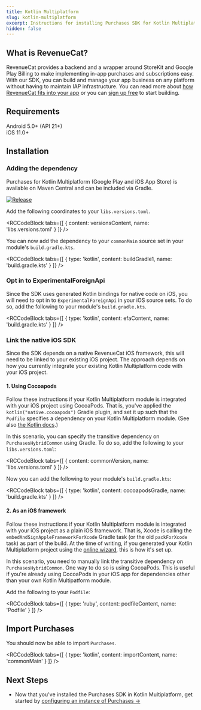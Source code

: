 ```yaml
---
title: Kotlin Multiplatform
slug: kotlin-multiplatform
excerpt: Instructions for installing Purchases SDK for Kotlin Multiplatform
hidden: false
---
```

## What is RevenueCat?

RevenueCat provides a backend and a wrapper around StoreKit and Google Play Billing to make implementing in-app purchases and subscriptions easy. With our SDK, you can build and manage your app business on any platform without having to maintain IAP infrastructure. You can read more about [how RevenueCat fits into your app](https://www.revenuecat.com/blog/growth/where-does-revenuecat-fit-in-your-app/) or you can [sign up free](https://app.revenuecat.com/signup) to start building.

## Requirements

Android 5.0+ (API 21+)  
iOS 11.0+

## Installation

### Adding the dependency

Purchases for Kotlin Multiplatform (Google Play and iOS App Store) is available on Maven Central and can be included via Gradle.

[![Release](https://img.shields.io/github/release/RevenueCat/purchases-kmp.svg?style=flat)](https://github.com/RevenueCat/purchases-kmp/releases)

Add the following coordinates to your `libs.versions.toml`.


<RCCodeBlock tabs={[
    { content: versionsContent, name: 'libs.versions.toml' }
]} />

You can now add the dependency to your `commonMain` source set in your module's `build.gradle.kts`. 


<RCCodeBlock tabs={[
    { type: 'kotlin', content: buildGradle1, name: 'build.gradle.kts' }
]} />

### Opt in to ExperimentalForeignApi
Since the SDK uses generated Kotlin bindings for native code on iOS, you will need to opt in to `ExperimentalForeignApi` in your iOS source sets. To do so, add the following to your module's `build.gradle.kts`. 


<RCCodeBlock tabs={[
    { type: 'kotlin', content: efaContent, name: 'build.gradle.kts' }
]} />

### Link the native iOS SDK
Since the SDK depends on a native RevenueCat iOS framework, this will need to be linked to your existing iOS project. The approach depends on how you currently integrate your existing Kotlin Multiplatform code with your iOS project. 

#### 1. Using Cocoapods
Follow these instructions if your Kotlin Multiplatform module is integrated with your iOS project using CocoaPods. That is, you've applied the `kotlin("native.cocoapods")` Gradle plugin, and set it up such that the `Podfile` specifies a dependency on your Kotlin Multiplatform module. (See also [the Kotlin docs](https://kotlinlang.org/docs/native-cocoapods-xcode.html).)

In this scenario, you can specify the transitive dependency on `PurchasesHybridCommon` using Gradle. To do so, add the following to your `libs.versions.toml`: 


<RCCodeBlock tabs={[
    { content: commonVersion, name: 'libs.versions.toml' }
]} />

Now you can add the following to your module's `build.gradle.kts`:


<RCCodeBlock tabs={[
    { type: 'kotlin', content: cocoapodsGradle, name: 'build.gradle.kts' }
]} />

#### 2. As an iOS framework
Follow these instructions if your Kotlin Multiplatform module is integrated with your iOS project as a plain iOS framework. That is, Xcode is calling the `embedAndSignAppleFrameworkForXcode` Gradle task (or the old `packForXcode` task) as part of the build. At the time of writing, if you generated your Kotlin Multiplatform project using the [online wizard](https://kmp.jetbrains.com/), this is how it's set up. 

In this scenario, you need to manually link the transitive dependency on `PurchasesHybridCommon`. One way to do so is using CocoaPods. This is useful if you're already using CocoaPods in your iOS app for dependencies other than your own Kotlin Multipatform module. 

Add the following to your `Podfile`:


<RCCodeBlock tabs={[
    { type: 'ruby', content: podfileContent, name: 'Podfile' }
]} />


## Import Purchases

You should now be able to import `Purchases`.


<RCCodeBlock tabs={[
    { type: 'kotlin', content: importContent, name: 'commonMain' }
]} />

## Next Steps

* Now that you've installed the Purchases SDK in Kotlin Multiplatform, get started by [configuring an instance of Purchases →](/getting-started/quickstart#4-using-revenuecats-purchases-sdk)